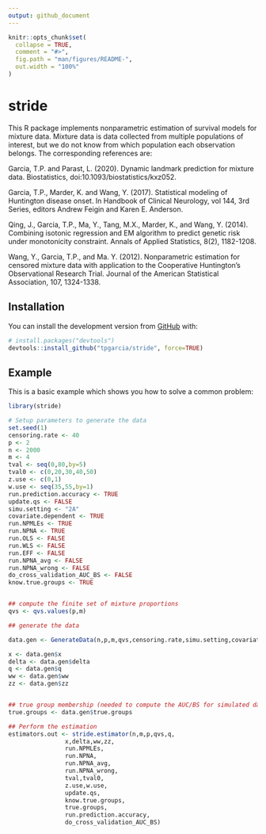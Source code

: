```yaml
---
output: github_document
---
```


<!-- README.md is generated from README.Rmd. Please edit that file -->

```r
knitr::opts_chunk$set(
  collapse = TRUE,
  comment = "#>",
  fig.path = "man/figures/README-",
  out.width = "100%"
)
```
# stride

<!-- badges: start -->
This R package implements nonparametric estimation of survival models for mixture data.
Mixture data is data collected from multiple populations of interest, but we do not know from which population each observation belongs.  The corresponding references are:

Garcia, T.P. and Parast, L. (2020). Dynamic landmark prediction for mixture data. Biostatistics,  doi:10.1093/biostatistics/kxz052.

Garcia, T.P., Marder, K. and Wang, Y. (2017). Statistical modeling of Huntington disease onset.
In Handbook of Clinical Neurology, vol 144, 3rd Series, editors Andrew Feigin and Karen E. Anderson.

Qing, J., Garcia, T.P., Ma, Y., Tang, M.X., Marder, K., and Wang, Y. (2014).
Combining isotonic regression and EM algorithm to predict genetic risk under monotonicity constraint.
Annals of Applied Statistics, 8(2), 1182-1208.

Wang, Y., Garcia, T.P., and Ma. Y. (2012).  Nonparametric estimation for censored mixture data with
application to the Cooperative Huntington's Observational Research Trial. Journal of the American Statistical Association, 107, 1324-1338.
<!-- badges: end -->



## Installation

You can install the development version from [GitHub](https://github.com/) with:

``` r
# install.packages("devtools")
devtools::install_github("tpgarcia/stride", force=TRUE)
```
## Example

This is a basic example which shows you how to solve a common problem:

```r
library(stride)

# Setup parameters to generate the data
set.seed(1)
censoring.rate <- 40
p <- 2
n <- 2000
m <- 4
tval <- seq(0,80,by=5)  
tval0 <- c(0,20,30,40,50)
z.use <- c(0,1)
w.use <- seq(35,55,by=1)
run.prediction.accuracy <- TRUE
update.qs <- FALSE
simu.setting <- "2A"
covariate.dependent <- TRUE
run.NPMLEs <- TRUE
run.NPNA <- TRUE
run.OLS <- FALSE
run.WLS <- FALSE
run.EFF <- FALSE
run.NPNA_avg <- FALSE
run.NPNA_wrong <- FALSE
do_cross_validation_AUC_BS <- FALSE
know.true.groups <- TRUE


## compute the finite set of mixture proportions
qvs <- qvs.values(p,m)

## generate the data

data.gen <- GenerateData(n,p,m,qvs,censoring.rate,simu.setting,covariate.dependent)

x <- data.gen$x
delta <- data.gen$delta
q <- data.gen$q
ww <- data.gen$ww
zz <- data.gen$zz


## true group membership (needed to compute the AUC/BS for simulated data)
true.groups <- data.gen$true.groups

## Perform the estimation			
estimators.out <- stride.estimator(n,m,p,qvs,q,
				x,delta,ww,zz,
				run.NPMLEs,
				run.NPNA,
				run.NPNA_avg,
				run.NPNA_wrong,
				tval,tval0,
				z.use,w.use,
				update.qs,
				know.true.groups,
				true.groups,
				run.prediction.accuracy,
				do_cross_validation_AUC_BS)
```
